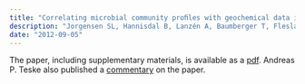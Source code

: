 ```yaml
---
title: "Correlating microbial community proﬁles with geochemical data in highly stratiﬁed sediments from the Arctic Mid-Ocean Ridge "
description: "Jorgensen SL, Hannisdal B, Lanzén A, Baumberger T, Flesland K, Fonseca R, Øvreås L, Steen IH, Thorseth IH, Pedersen RB, and Schleper C (2012). Proceedings of the National Academy of Sciences 109: E2846-E2855."
date: "2012-09-05"
---
```


The paper, including supplementary materials, is available as a <a href="http://www.pnas.org/content/109/42/E2846.full.pdf?with-ds=yes">pdf</a>. Andreas P. Teske also published a <a href="http://www.pnas.org/content/109/42/16756">commentary</a> on the paper.